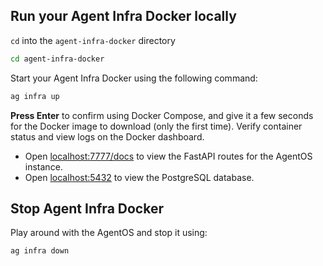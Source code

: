 ## Run your Agent Infra Docker locally

`cd` into the `agent-infra-docker` directory

```bash
cd agent-infra-docker
```

Start your Agent Infra Docker using the following command:

<CodeGroup>

```bash terminal
ag infra up
```

</CodeGroup>

**Press Enter** to confirm using Docker Compose, and give it a few seconds for the Docker image to download (only the first time). Verify container status and view logs on the Docker dashboard.

- Open [localhost:7777/docs](http://localhost:7777/docs) to view the FastAPI routes for the AgentOS instance.
- Open [localhost:5432](http://localhost:5432) to view the PostgreSQL database.

## Stop Agent Infra Docker

Play around with the AgentOS and stop it using:

<CodeGroup>

```bash terminal
ag infra down
```

</CodeGroup>
